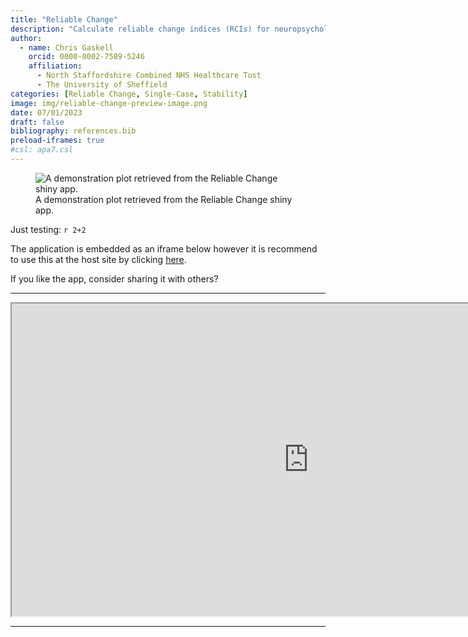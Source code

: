 ```yaml
---
title: "Reliable Change"
description: "Calculate reliable change indices (RCIs) for neuropsychological tests to assess significant changes in cognitive performance over time. A range of methodological approaches, such as standard regression-based (SRB) models, which help to account for practice effects and regression to the mean are included. These methods ensure that changes observed in test scores are meaningful and not due to measurement error."
author:
  - name: Chris Gaskell
    orcid: 0000-0002-7589-5246
    affiliation:
      - North Staffordshire Combined NHS Healthcare Tust
      - The University of Sheffield
categories: [Reliable Change, Single-Case, Stability]
image: img/reliable-change-preview-image.png
date: 07/01/2023
draft: false
bibliography: references.bib
preload-iframes: true
#csl: apa7.csl
---
```


![A demonstration plot retrieved from the Reliable Change shiny app.](img/reliable-change-preview-image.png)

Just testing: `r 2+2`

The application is embedded as an iframe below however it is recommend to use this at the host site by clicking [here](https://chris-gaskell.shinyapps.io/reliable-change/).

If you like the app, consider sharing it with others?

<hr>

```{=html}
<iframe width="950" height="500" src="https://chris-gaskell.shinyapps.io/reliable-change/" title="Reliable Change"></iframe>
```
<hr>

<div>

```{=html}
<div style="text-align: center;">
  <script type="text/javascript" src="https://cdnjs.buymeacoffee.com/1.0.0/button.prod.min.js" data-name="bmc-button" data-slug="chris.gaskell" data-color="#e9ecef" data-emoji="☕"  data-font="Lato" data-text="Support with Coffee" data-outline-color="#009adb" data-font-color="#009adb" data-coffee-color="#FFDD00"></script>
</div>
```

</div>
